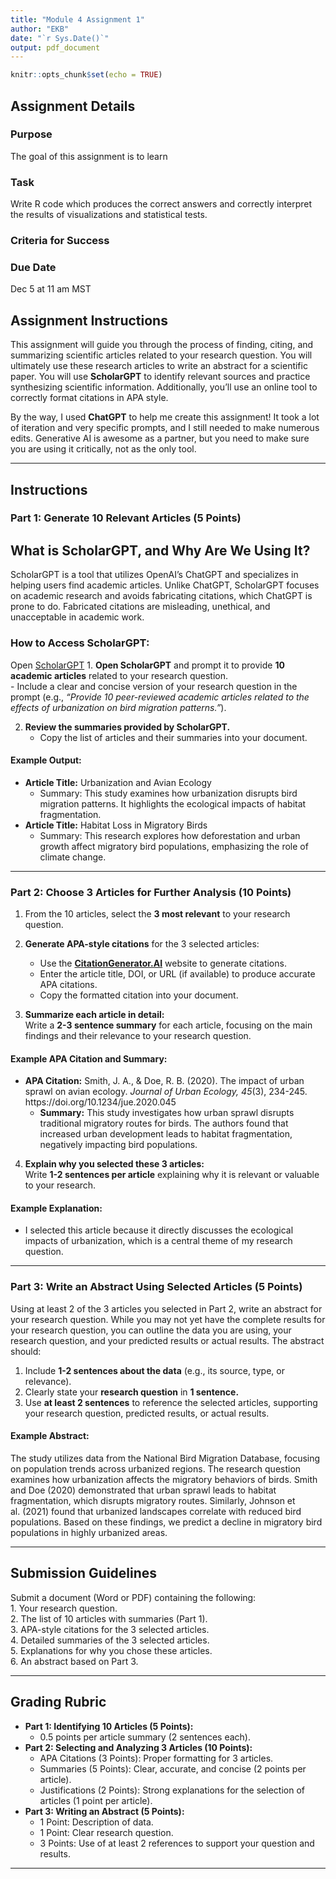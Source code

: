 ```yaml
---
title: "Module 4 Assignment 1"
author: "EKB"
date: "`r Sys.Date()`"
output: pdf_document
---
```


```r
knitr::opts_chunk$set(echo = TRUE)
```


## Assignment Details

### Purpose

The goal of this assignment is to learn 

### Task

Write R code which produces the correct answers and correctly interpret the results of visualizations and statistical tests.

### Criteria for Success



### Due Date

Dec 5 at 11 am MST

## Assignment Instructions

This assignment will guide you through the process of finding, citing, and summarizing scientific articles related to your research question. You will ultimately use these research articles to write an abstract for a scientific paper. You will use **ScholarGPT** to identify relevant sources and practice synthesizing scientific information. Additionally, you'll use an online tool to correctly format citations in APA style.

By the way, I used **ChatGPT** to help me create this assignment! It took a lot of iteration and very specific prompts, and I still needed to make numerous edits. Generative AI is awesome as a partner, but you need to make sure you are using it critically, not as the only tool.

------------------------------------------------------------------------

## Instructions  

### Part 1: Generate 10 Relevant Articles (5 Points)  

## What is ScholarGPT, and Why Are We Using It?  

ScholarGPT is a tool that utilizes OpenAI’s ChatGPT and specializes in helping users find academic articles. Unlike ChatGPT, ScholarGPT focuses on academic research and avoids fabricating citations, which ChatGPT is prone to do. Fabricated citations are misleading, unethical, and unacceptable in academic work.  

### How to Access ScholarGPT:  

Open [ScholarGPT](https://chatgpt.com/g/g-3DGi2iLag-scholargpt) 
1. **Open ScholarGPT** and prompt it to provide **10 academic articles** related to your research question.  
   - Include a clear and concise version of your research question in the prompt (e.g., *"Provide 10 peer-reviewed academic articles related to the effects of urbanization on bird migration patterns."*).  

2. **Review the summaries provided by ScholarGPT.**  
   - Copy the list of articles and their summaries into your document.  

#### Example Output:  
- **Article Title:** Urbanization and Avian Ecology  
  - Summary: This study examines how urbanization disrupts bird migration patterns. It highlights the ecological impacts of habitat fragmentation.  
- **Article Title:** Habitat Loss in Migratory Birds  
  - Summary: This research explores how deforestation and urban growth affect migratory bird populations, emphasizing the role of climate change.  

---

### Part 2: Choose 3 Articles for Further Analysis (10 Points)  

1. From the 10 articles, select the **3 most relevant** to your research question.  

2. **Generate APA-style citations** for the 3 selected articles:  
   - Use the **[CitationGenerator.AI](https://citationgenerator.ai/)** website to generate citations.  
   - Enter the article title, DOI, or URL (if available) to produce accurate APA citations.  
   - Copy the formatted citation into your document.  

3. **Summarize each article in detail:**  
   Write a **2-3 sentence summary** for each article, focusing on the main findings and their relevance to your research question.  

#### Example APA Citation and Summary:  
- **APA Citation:** Smith, J. A., & Doe, R. B. (2020). The impact of urban sprawl on avian ecology. *Journal of Urban Ecology, 45*(3), 234-245. https://doi.org/10.1234/jue.2020.045  
  - **Summary:** This study investigates how urban sprawl disrupts traditional migratory routes for birds. The authors found that increased urban development leads to habitat fragmentation, negatively impacting bird populations.  

4. **Explain why you selected these 3 articles:**  
   Write **1-2 sentences per article** explaining why it is relevant or valuable to your research.  

#### Example Explanation:  
- I selected this article because it directly discusses the ecological impacts of urbanization, which is a central theme of my research question.

---

### Part 3: Write an Abstract Using Selected Articles (5 Points)

Using at least 2 of the 3 articles you selected in Part 2, write an abstract for your research question. While you may not yet have the complete results for your research question, you can outline the data you are using, your research question, and your predicted results or actual results. The abstract should:

1. Include **1-2 sentences about the data** (e.g., its source, type, or relevance).
2. Clearly state your **research question** in **1 sentence.**
3. Use **at least 2 sentences** to reference the selected articles, supporting your research question, predicted results, or actual results.

#### Example Abstract:
The study utilizes data from the National Bird Migration Database, focusing on population trends across urbanized regions. The research question examines how urbanization affects the migratory behaviors of birds. Smith and Doe (2020) demonstrated that urban sprawl leads to habitat fragmentation, which disrupts migratory routes. Similarly, Johnson et al. (2021) found that urbanized landscapes correlate with reduced bird populations. Based on these findings, we predict a decline in migratory bird populations in highly urbanized areas.

---

## Submission Guidelines  

Submit a document (Word or PDF) containing the following:  
1. Your research question.  
2. The list of 10 articles with summaries (Part 1).  
3. APA-style citations for the 3 selected articles.  
4. Detailed summaries of the 3 selected articles.  
5. Explanations for why you chose these articles.  
6. An abstract based on Part 3.

---

## Grading Rubric  

- **Part 1: Identifying 10 Articles (5 Points):**  
  - 0.5 points per article summary (2 sentences each).  

- **Part 2: Selecting and Analyzing 3 Articles (10 Points):**  
  - APA Citations (3 Points): Proper formatting for 3 articles.  
  - Summaries (5 Points): Clear, accurate, and concise (2 points per article).  
  - Justifications (2 Points): Strong explanations for the selection of articles (1 point per article).  

- **Part 3: Writing an Abstract (5 Points):**  
  - 1 Point: Description of data.  
  - 1 Point: Clear research question.  
  - 3 Points: Use of at least 2 references to support your question and results.

---
